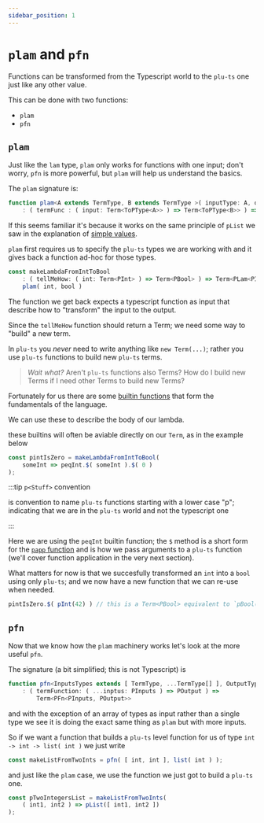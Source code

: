 ```yaml
---
sidebar_position: 1
---
```


# `plam` and `pfn`

Functions can be transformed from the Typescript world to the `plu-ts` one just like any other value.

This can be done with two functions:

- `plam`
- `pfn`

## `plam`

Just like the `lam` type, `plam` only works for functions with one input; don't worry, `pfn` is more powerful, but `plam` will help us understand the basics.

The `plam` signature is:
```ts
function plam<A extends TermType, B extends TermType >( inputType: A, outputType: B )
    : ( termFunc : ( input: Term<ToPType<A>> ) => Term<ToPType<B>> ) => Term<PLam<ToPType<A>,ToPType<B>>>
```

If this seems familiar it's because it works on the same principle of `pList` we saw in the explanation of [simple values](./Simple%20Values).

`plam` first requires us to specify the `plu-ts` types we are working with and it gives back a function ad-hoc for those types.
```ts
const makeLambdaFromIntToBool
    : ( tellMeHow: ( int: Term<PInt> ) => Term<PBool> ) => Term<PLam<PInt, PBool>> = 
    plam( int, bool )
```

The function we get back expects a typescript function as input that describe how to "transform" the input to the output.

Since the `tellMeHow` function should return a Term; we need some way to "build" a new term.

In `plu-ts` you *never* need to write anything like `new Term(...)`; rather you use `plu-ts` functions to build new `plu-ts` terms.

> *Wait what?* Aren't `plu-ts` functions also Terms? How do I build new Terms if I need other Terms to build new Terms?

Fortunately for us there are some [builtin functions](../optimizations/builtins.md) that form the fundamentals of the language.

We can use these to describe the body of our lambda.

these builtins will often be aviable directly on our `Term`, as in the example below

```ts
const pintIsZero = makeLambdaFromIntToBool(
    someInt => peqInt.$( someInt ).$( 0 )
);
```
:::tip `p<Stuff>` convention

is convention to name `plu-ts` functions starting with a lower case "p"; indicating that we are in the `plu-ts` world and not the typescript one

:::

Here we are using the `peqInt` builtin function; the `$` method is a short form for the [`papp` function](./papp.md) and is how we pass arguments to a `plu-ts` function (we'll cover function application in the very next section).

What matters for now is that we succesfully transformed an `int` into a `bool` using only `plu-ts`; and we now have a new function that we can re-use when needed.
```ts
pintIsZero.$( pInt(42) ) // this is a Term<PBool> equivalent to `pBool( false )`
```

## `pfn`

Now that we know how the `plam` machinery works let's look at the more useful `pfn`.

The signature (a bit simplified; this is not Typescript) is
```ts
function pfn<InputsTypes extends [ TermType, ...TermType[] ], OutputType extends TermType>( inputsTypes: InputsTypes, outputType: OutputType )
    : ( termFunction: ( ...inptus: PInputs ) => POutput ) => 
        Term<PFn<PInputs, POutput>>
```

and with the exception of an array of types as input rather than a single type we see it is doing the exact same thing as `plam` but with more inputs.

So if we want a function that builds a `plu-ts` level function for us of type `int -> int -> list( int )` we just write
```ts
const makeListFromTwoInts = pfn( [ int, int ], list( int ) );
```

and just like the `plam` case, we use the function we just got to build a `plu-ts` one.
```ts
const pTwoIntegersList = makeListFromTwoInts(
    ( int1, int2 ) => pList([ int1, int2 ])
);
```